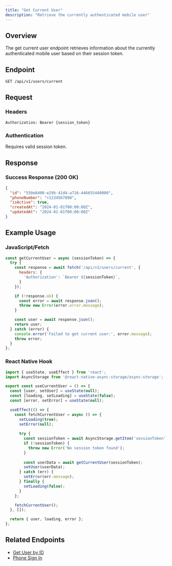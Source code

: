 ```yaml
---
title: "Get Current User"
description: "Retrieve the currently authenticated mobile user"
---
```


## Overview

The get current user endpoint retrieves information about the currently authenticated mobile user based on their session token.

## Endpoint

```
GET /api/v1/users/current
```

## Request

### Headers
```http
Authorization: Bearer {session_token}
```

### Authentication
Requires valid session token.

## Response

### Success Response (200 OK)

```json
{
  "id": "550e8400-e29b-41d4-a716-446655440000",
  "phoneNumber": "+1234567890",
  "isActive": true,
  "createdAt": "2024-01-01T00:00:00Z",
  "updatedAt": "2024-01-01T00:00:00Z"
}
```

## Example Usage

### JavaScript/Fetch

```javascript
const getCurrentUser = async (sessionToken) => {
  try {
    const response = await fetch('/api/v1/users/current', {
      headers: {
        'Authorization': `Bearer ${sessionToken}`,
      }
    });

    if (!response.ok) {
      const error = await response.json();
      throw new Error(error.error.message);
    }

    const user = await response.json();
    return user;
  } catch (error) {
    console.error('Failed to get current user:', error.message);
    throw error;
  }
};
```

### React Native Hook

```javascript
import { useState, useEffect } from 'react';
import AsyncStorage from '@react-native-async-storage/async-storage';

export const useCurrentUser = () => {
  const [user, setUser] = useState(null);
  const [loading, setLoading] = useState(false);
  const [error, setError] = useState(null);

  useEffect(() => {
    const fetchCurrentUser = async () => {
      setLoading(true);
      setError(null);
      
      try {
        const sessionToken = await AsyncStorage.getItem('sessionToken');
        if (!sessionToken) {
          throw new Error('No session token found');
        }
        
        const userData = await getCurrentUser(sessionToken);
        setUser(userData);
      } catch (err) {
        setError(err.message);
      } finally {
        setLoading(false);
      }
    };

    fetchCurrentUser();
  }, []);

  return { user, loading, error };
};
```

## Related Endpoints

- [Get User by ID](/v1/mobile-backend/users/get-user-by-id)
- [Phone Sign In](/v1/mobile-backend/auth/signin)
